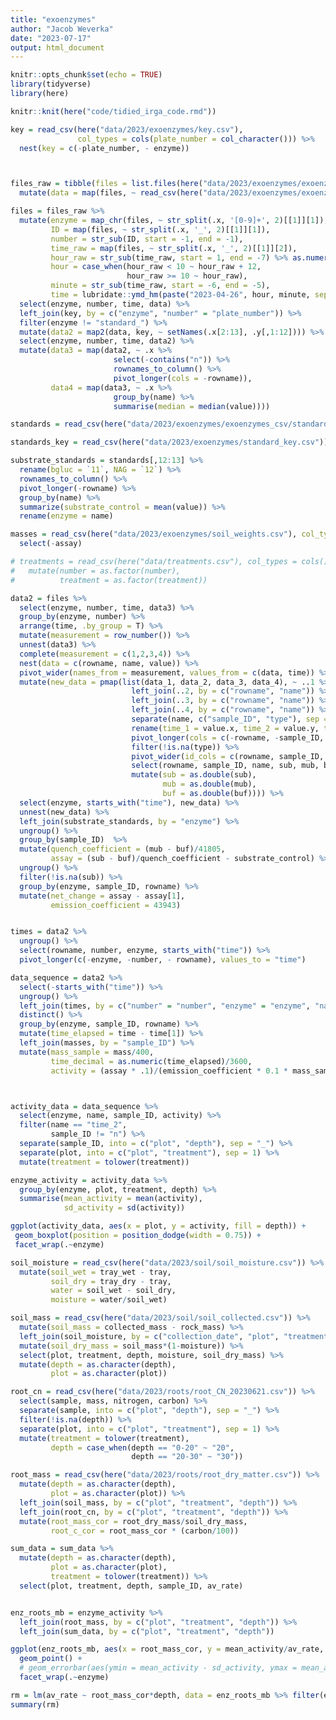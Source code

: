 ```yaml
---
title: "exoenzymes"
author: "Jacob Weverka"
date: "2023-07-17"
output: html_document
---
```


```r
knitr::opts_chunk$set(echo = TRUE)
library(tidyverse)
library(here)
```

```r
knitr::knit(here("code/tidied_irga_code.rmd"))

```

```r
key = read_csv(here("data/2023/exoenzymes/key.csv"),
               col_types = cols(plate_number = col_character())) %>% 
  nest(key = c(-plate_number, - enzyme))



files_raw = tibble(files = list.files(here("data/2023/exoenzymes/exoenzymes_csv"))) %>% 
  mutate(data = map(files, ~ read_csv(here("data/2023/exoenzymes/exoenzymes_csv", .x), col_types = cols())))

```

```r
files = files_raw %>% 
  mutate(enzyme = map_chr(files, ~ str_split(.x, '[0-9]+', 2)[[1]][1]),
         ID = map(files, ~ str_split(.x, '_', 2)[[1]][1]),
         number = str_sub(ID, start = -1, end = -1),
         time_raw = map(files, ~ str_split(.x, '_', 2)[[1]][2]),
         hour_raw = str_sub(time_raw, start = 1, end = -7) %>% as.numeric(),
         hour = case_when(hour_raw < 10 ~ hour_raw + 12,
                          hour_raw >= 10 ~ hour_raw),
         minute = str_sub(time_raw, start = -6, end = -5),
         time = lubridate::ymd_hm(paste("2023-04-26", hour, minute, sep = ":"))) %>% 
  select(enzyme, number, time, data) %>% 
  left_join(key, by = c("enzyme", "number" = "plate_number")) %>% 
  filter(enzyme != "standard_") %>% 
  mutate(data2 = map2(data, key, ~ setNames(.x[2:13], .y[,1:12]))) %>% 
  select(enzyme, number, time, data2) %>% 
  mutate(data3 = map(data2, ~ .x %>%
                       select(-contains("n")) %>% 
                       rownames_to_column() %>% 
                       pivot_longer(cols = -rowname)),
         data4 = map(data3, ~ .x %>%
                       group_by(name) %>% 
                       summarise(median = median(value))))

standards = read_csv(here("data/2023/exoenzymes/exoenzymes_csv/standard_0157.csv"), col_types = cols())

standards_key = read_csv(here("data/2023/exoenzymes/standard_key.csv"))

substrate_standards = standards[,12:13] %>%
  rename(bgluc = `11`, NAG = `12`) %>% 
  rownames_to_column() %>% 
  pivot_longer(-rowname) %>% 
  group_by(name) %>% 
  summarize(substrate_control = mean(value)) %>% 
  rename(enzyme = name)

masses = read_csv(here("data/2023/exoenzymes/soil_weights.csv"), col_types = cols()) %>% 
  select(-assay)

# treatments = read_csv(here("data/treatments.csv"), col_types = cols()) %>% 
#   mutate(number = as.factor(number),
#          treatment = as.factor(treatment))
```

```r
data2 = files %>% 
  select(enzyme, number, time, data3) %>% 
  group_by(enzyme, number) %>% 
  arrange(time, .by_group = T) %>% 
  mutate(measurement = row_number()) %>%  
  unnest(data3) %>% 
  complete(measurement = c(1,2,3,4)) %>% 
  nest(data = c(rowname, name, value)) %>% 
  pivot_wider(names_from = measurement, values_from = c(data, time)) %>% 
  mutate(new_data = pmap(list(data_1, data_2, data_3, data_4), ~ ..1 %>% 
                           left_join(..2, by = c("rowname", "name")) %>% 
                           left_join(..3, by = c("rowname", "name")) %>% 
                           left_join(..4, by = c("rowname", "name")) %>% 
                           separate(name, c("sample_ID", "type"), sep = "-") %>% 
                           rename(time_1 = value.x, time_2 = value.y, time_3 = value.x.x, time_4 = value.y.y) %>% 
                           pivot_longer(cols = c(-rowname, -sample_ID, -type)) %>% 
                           filter(!is.na(type)) %>% 
                           pivot_wider(id_cols = c(rowname, sample_ID, name), names_from = type, values_from = value) %>% 
                           select(rowname, sample_ID, name, sub, mub, buf) %>% 
                           mutate(sub = as.double(sub),
                                  mub = as.double(mub),
                                  buf = as.double(buf)))) %>% 
  select(enzyme, starts_with("time"), new_data) %>% 
  unnest(new_data) %>% 
  left_join(substrate_standards, by = "enzyme") %>%
  ungroup() %>% 
  group_by(sample_ID)  %>% 
  mutate(quench_coefficient = (mub - buf)/41805,
         assay = (sub - buf)/quench_coefficient - substrate_control) %>% 
  ungroup() %>% 
  filter(!is.na(sub)) %>% 
  group_by(enzyme, sample_ID, rowname) %>% 
  mutate(net_change = assay - assay[1],
         emission_coefficient = 43943)



```

```r
times = data2 %>% 
  ungroup() %>% 
  select(rowname, number, enzyme, starts_with("time")) %>% 
  pivot_longer(c(-enzyme, -number, - rowname), values_to = "time")
```

```r
data_sequence = data2 %>% 
  select(-starts_with("time")) %>% 
  ungroup() %>% 
  left_join(times, by = c("number" = "number", "enzyme" = "enzyme", "name" = "name", "rowname")) %>% 
  distinct() %>% 
  group_by(enzyme, sample_ID, rowname) %>% 
  mutate(time_elapsed = time - time[1]) %>% 
  left_join(masses, by = "sample_ID") %>% 
  mutate(mass_sample = mass/400,
         time_decimal = as.numeric(time_elapsed)/3600,
         activity = (assay * .1)/(emission_coefficient * 0.1 * mass_sample * time_decimal))



activity_data = data_sequence %>% 
  select(enzyme, name, sample_ID, activity) %>% 
  filter(name == "time_2",
         sample_ID != "n") %>%
  separate(sample_ID, into = c("plot", "depth"), sep = "_") %>% 
  separate(plot, into = c("plot", "treatment"), sep = 1) %>% 
  mutate(treatment = tolower(treatment))

enzyme_activity = activity_data %>% 
  group_by(enzyme, plot, treatment, depth) %>% 
  summarise(mean_activity = mean(activity),
            sd_activity = sd(activity))


```

```r
ggplot(activity_data, aes(x = plot, y = activity, fill = depth)) +
 geom_boxplot(position = position_dodge(width = 0.75)) +
 facet_wrap(.~enzyme)

```

```r

soil_moisture = read_csv(here("data/2023/soil/soil_moisture.csv")) %>% 
  mutate(soil_wet = tray_wet - tray,
         soil_dry = tray_dry - tray,
         water = soil_wet - soil_dry,
         moisture = water/soil_wet)

soil_mass = read_csv(here("data/2023/soil/soil_collected.csv")) %>% 
  mutate(soil_mass = collected_mass - rock_mass) %>% 
  left_join(soil_moisture, by = c("collection_date", "plot", "treatment", "depth")) %>% 
  mutate(soil_dry_mass = soil_mass*(1-moisture)) %>% 
  select(plot, treatment, depth, moisture, soil_dry_mass) %>% 
  mutate(depth = as.character(depth),
         plot = as.character(plot))

root_cn = read_csv(here("data/2023/roots/root_CN_20230621.csv")) %>% 
  select(sample, mass, nitrogen, carbon) %>% 
  separate(sample, into = c("plot", "depth"), sep = "_") %>% 
  filter(!is.na(depth)) %>% 
  separate(plot, into = c("plot", "treatment"), sep = 1) %>% 
  mutate(treatment = tolower(treatment),
         depth = case_when(depth == "0-20" ~ "20",
                           depth == "20-30" ~ "30"))

root_mass = read_csv(here("data/2023/roots/root_dry_matter.csv")) %>% 
  mutate(depth = as.character(depth),
         plot = as.character(plot)) %>% 
  left_join(soil_mass, by = c("plot", "treatment", "depth")) %>% 
  left_join(root_cn, by = c("plot", "treatment", "depth")) %>% 
  mutate(root_mass_cor = root_dry_mass/soil_dry_mass,
         root_c_cor = root_mass_cor * (carbon/100))

sum_data = sum_data %>% 
  mutate(depth = as.character(depth),
         plot = as.character(plot),
         treatment = tolower(treatment)) %>% 
  select(plot, treatment, depth, sample_ID, av_rate)


enz_roots_mb = enzyme_activity %>% 
  left_join(root_mass, by = c("plot", "treatment", "depth")) %>% 
  left_join(sum_data, by = c("plot", "treatment", "depth"))

```

```r
ggplot(enz_roots_mb, aes(x = root_mass_cor, y = mean_activity/av_rate, color = depth)) +
  geom_point() +
  # geom_errorbar(aes(ymin = mean_activity - sd_activity, ymax = mean_activity + sd_activity)) +
  facet_wrap(.~enzyme) 
```

```r

rm = lm(av_rate ~ root_mass_cor*depth, data = enz_roots_mb %>% filter(enzyme == "bgluc"))
summary(rm)

```

